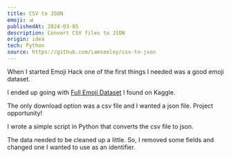 ```yaml
---
title: CSV to JSON
emoji: 📊
publishedAt: 2024-03-05
description: Convert CSV files to JSON
origin: idea
tech: Python
source: https://github.com/iamseeley/csv-to-json
---
```


When I started Emoji Hack one of the first things I needed was a good emoji dataset.

I ended up going with [Full Emoji Dataset]('https://www.kaggle.com/datasets/subinium/emojiimage-dataset') I found on Kaggle.

The only download option was a csv file and I wanted a json file. Project opportunity!

I wrote a simple script in Python that converts the csv file to json. 

The data needed to be cleaned up a little. So, I removed some fields and changed one I wanted to use as an identifier.
